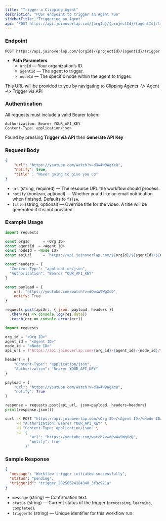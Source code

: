 ```yaml
---
title: "Trigger a Clipping Agent"
description: "POST endpoint to trigger an Agent run"
sidebarTitle: "Triggering an Agent"
api: 'POST https://api.joinoverlap.com/{orgId}/{projectId}/{agentId}/trigger'
---
```


### Endpoint

```http
POST https://api.joinoverlap.com/{orgId}/{projectId}/{agentId}/trigger
```

- **Path Parameters**
  - `orgId` — Your organization’s ID.
  - `agentId` — The agent to trigger.
  - `nodeId` — The specific node within the agent to trigger.

<Info>
  This URL will be provided to you by navigating to Clipping Agents -\> Agent -\> Trigger via API
</Info>

### Authentication

All requests must include a valid Bearer token:

```http
Authorization: Bearer YOUR_API_KEY
Content-Type: application/json
```

Found by pressing **Trigger via API** then **Generate API Key**

### Request Body

```json
{
	"url": "https://youtube.com/watch?v=dQw4w9WgXcQ",
	"notify": true,
	"title" : "Never going to give you up"
}
```

- `url` (string, required) — The resource URL the workflow should process.
- `notify` (boolean, optional) — Whether you'd like an email notification when finished. Defaults to `false`.
- `title` (string, optional) — Override title for the video. A title will be generated if it is not provided.

### Example Usage

<!-- <RequestExample> -->
<CodeGroup>

```javascript icon="square-js" request.js
import requests

const orgId      = <Org ID>
const agentId  = <Agent ID>
const nodeId = <Node ID>
const apiUrl     = `https://api.joinoverlap.com/${orgId}/${agentId}/${nodeId}/trigger`

const headers = {
  "Content-Type": "application/json",
  "Authorization": "Bearer YOUR_API_KEY"
}

const payload = {
	url: "https://youtube.com/watch?v=dQw4w9WgXcQ",
	notify: True
}

requests.post(apiUrl, { json: payload, headers })
  .then(res => console.log(res.data))
  .catch(err => console.error(err))
```

```python icon="python" request.py
import requests

org_id = "<Org ID>"
agent_id = "<Agent ID>"
node_id = "<Node ID>"
api_url = f"https://api.joinoverlap.com/{org_id}/{agent_id}/{node_id}/trigger"

headers = {
    "Content-Type": "application/json",
    "Authorization": "Bearer YOUR_API_KEY"
}

payload = {
    "url": "https://youtube.com/watch?v=dQw4w9WgXcQ",
    "notify": True
}

response = requests.post(api_url, json=payload, headers=headers)
print(response.json())

```

```bash icon="code" request
curl -X POST "https://api.joinoverlap.com/<Org ID>/<Agent ID>/<Node ID>/trigger" \
     -H "Authorization: Bearer YOUR_API_KEY" \
     -H "Content-Type: application/json" \
     -d '{
           "url": "https://youtube.com/watch?v=dQw4w9WgXcQ",
           "notify": true
         }'

```
</CodeGroup>
<!-- </RequestExample> -->

### Sample Response

```json
{
  "message": "Workflow trigger initiated successfully",
  "status": "pending",
  "triggerId": "trigger_20250624184340_3f3c921a"
}
```

- `message` (string) — Confirmation text.
- `status` (string) — Current status of the trigger (`processing`, `learning`, `completed`).
- `triggerId` (string) — Unique identifier for this workflow run.